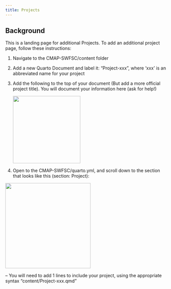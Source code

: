 ```yaml
---
title: Projects
---
```


## Background

This is a landing page for additional Projects. To add an additional project page, follow these instructions:

1.  Navigate to the CMAP-SWFSC/content folder

2.  Add a new Quarto Document and label it: "Project-xxx", where 'xxx' is an abbreviated name for your project

3.  Add the following to the top of your document (But add a more official project title). You will document your information here (ask for help!)

    ![](images/addProjectPageYml.PNG){width="211"}

4.  Open to the CMAP-SWFSC/quarto.yml, and scroll down to the section that looks like this (section: Project):

![](images/addProject2quartoYml.PNG){width="267"}

-- You will need to add 1 lines to include your project, using the appropriate syntax "content/Project-xxx.qmd"
